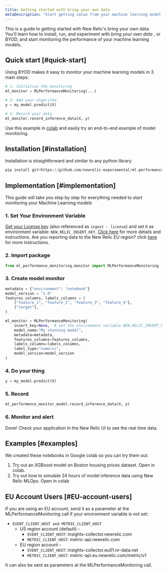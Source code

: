 ```yaml
---
title: Getting started with bring your own data
metaDescription: "Start getting value from your machine learning model data in just a few minutes within New Relic"
---
```


This is a guide to getting started with New Relic's bring your own data. You'll learn how to install, run, and experiment with _bring your own data_ , or BYOD, and start monitoring the performance of your machine learning models.


## Quick start [#quick-start]
Using BYOD makes it easy to monitor your machine learning models in 3 main steps:

```python
# 1: Initialize the monitoring
ml_monitor = MLPerformanceMonitoring(...)

# 2: Add your algorithm
y = my_model.predict(X)

# 3: Record your data
ml_monitor.record_inference_data(X, y)
```

Use this example in [colab](https://colab.research.google.com/github/newrelic-experimental/ml-performance-monitoring/blob/main/examples/XGBoost_on_Boston_housing_prices_dataset.ipynb) and easily try an end-to-end example of model monitoring.


## Installation [#installation]

Installation is straightforward and similar to any python library

```python
pip install git+https://github.com/newrelic-experimental/ml-performance-monitoring.git
```


## Implementation [#implementation]

This guide will take you step by step for everything needed to start monitoring your Machine Learning models

### 1. Set Your Environment Variable

[Get your License key](https://one.newrelic.com/launcher/api-keys-ui.api-keys-launcher) (also referenced as `ingest - license`) and set it as environment variable: `NEW_RELIC_INSERT_KEY`. [Click here](https://docs.newrelic.com/docs/apis/intro-apis/new-relic-api-keys/#license-key) for more details and instructions.
Are you reporting data to the New Relic EU region? click [here](https://github.com/newrelic-experimental/ml-performance-monitoring#eu-account-users) for more instructions.

### 2. Import package

```python
from ml_performance_monitoring.monitor import MLPerformanceMonitoring
```

###  3. Create model monitor

```python
metadata = {"environment": "notebook"}
model_version = "1.0"
features_columns, labels_columns = (
    ["feature_1", "feature_2", "feature_3", "feature_4"],
    ["target"],
)

ml_monitor = MLPerformanceMonitoring(
    insert_key=None,  # set the environment variable NEW_RELIC_INSERT_KEY or send your insert key here
    model_name="My stunning model",
    metadata=metadata,
    features_columns=features_columns,
    labels_columns=labels_columns,
    label_type="numeric",
    model_version=model_version
)
```

### 4. Do your thing

```python
y = my_model.predict(X)
```

### 5. Record
```python
ml_performence_monitor_model.record_inference_data(X, y)
```

### 6. Monitor and alert
Done! Check your application in the New Relic UI to see the real time data.
 

## Examples [#examples]
We created these notebooks in Google colab so you can try them out:
  1. Try out an XGBoost model on Boston housing prices dataset. Open in colab.
  2. Try out how to simulate 24 hours of model inference data using New Relic MLOps. Open in colab

## EU Account Users [#EU-account-users]
If you are using an EU account, send it as a parameter at the MLPerformanceMonitoring call if your environment variable is not set:
  * `EVENT_CLIENT_HOST and METRIC_CLIENT_HOST`
    * US region account (default) -
      * `EVENT_CLIENT_HOST`: insights-collector.newrelic.com
      * `METRIC_CLIENT_HOST`: metric-api.newrelic.com
    * EU region account -
      * `EVENT_CLIENT_HOST`: insights-collector.eu01.nr-data.net
      * `METRIC_CLIENT_HOST`: metric-api.eu.newrelic.com/metric/v1

It can also be sent as parameters at the MLPerformanceMonitoring call.
